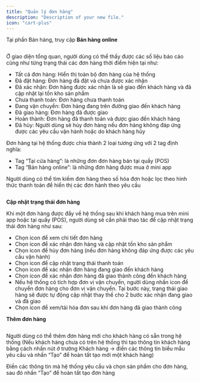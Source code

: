 ```yaml
---
title: "Quản lý đơn hàng"
description: "Description of your new file."
icon: "cart-plus"
---
```


Tại phần Bán hàng, truy cập **Bán hàng online**

<Frame caption="">
  <img
    src="https://aimini-upload.sgp1.digitaloceanspaces.com/image652_b951ec42fc.png"
    alt=""
    style={{ borderRadius:"0.5rem" }}
    title=""
  />
</Frame>

Ở giao diện tổng quan, người dùng có thể thấy được các số liệu báo cáo cũng như từng trạng thái các đơn hàng thời điểm hiện tại như:

- Tất cả đơn hàng: Hiển thị toàn bộ đơn hàng của hệ thống
- Đã đặt hàng: Đơn hàng đã đặt và chưa được xác nhận
- Đã xác nhận: Đơn hàng được xác nhận là sẽ giao đến khách hàng và đã cập nhật lại tồn kho sản phẩm
- Chưa thanh toán: Đơn hàng chưa thanh toán
- Đang vận chuyển: Đơn hàng đang trên đường giao đến khách hàng
- Đã giao hàng: Đơn hàng đã được giao
- Hoàn thành: Đơn hàng đã thanh toán và được giao đến khách hàng
- Đã hủy: Người dùng sẽ hủy đơn hàng nếu đơn hàng không đáp ứng được các yêu cầu vận hành hoặc do khách hàng hủy

Đơn hàng tại hệ thống được chia thành 2 loại tương ứng với 2 tag định nghĩa: 

- Tag “Tại cửa hàng”: là những đơn đơn hàng bán tại quầy (POS)
- Tag “Bán hàng online”: là những đơn hàng được mua ở mini app

Người dùng có thể tìm kiếm đơn hàng theo số hóa đơn hoặc lọc theo hình thức thanh toán để hiển thị các đơn hành theo yêu cầu

<Frame caption="">
  <img
    src="https://aimini-upload.sgp1.digitaloceanspaces.com/image653_3a617674b0.png"
    alt=""
    style={{ borderRadius:"0.5rem" }}
    title=""
  />
</Frame>

**Cập nhật trạng thái đơn hàng**

Khi một đơn hàng được đẩy về hệ thống sau khi khách hàng mua trên mini app hoặc tại quầy (POS), người dùng sẽ cần phải thao tác để cập nhật trạng thái đơn hàng như sau:

- Chọn icon <Icon icon="eye" color="#0c1de7" size={15} /> để xem chi tiết đơn hàng
- Chọn icon <Icon icon="check" color="#0ee133" size={15} /> để xác nhận đơn hàng và cập nhật tồn kho sản phẩm
- Chọn icon <Icon icon="ban" color="#e10a0a" size={15} /> để hủy đơn hàng (nếu đơn hàng không đáp ứng được các yêu cầu vận hành)
- Chọn icon <Icon icon="credit-card" color="#f0ac08" size={15} /> để cập nhật trạng thái thanh toán
- Chọn icon <Icon icon="truck" color="#f542de" size={15} /> để xác nhận đơn hàng đang giao đến khách hàng
- Chọn icon <Icon icon="play" color="#860ee4" size={15} /> để xác nhận đơn hàng đã giao thành công đến khách hàng
- Nếu hệ thống có tích hợp đơn vị vận chuyển, người dùng nhấn icon <Icon icon="car" color="#faf6f6" size={15} /> để chuyển đơn hàng cho đơn vị vận chuyển. Tại bước này, trạng thái giao hàng sẽ được tự động cập nhật thay thế cho 2 bước xác nhận đang giao và đã giao
- Chọn icon <Icon icon="grip-dots-vertical" size={15} /> để xem/tải hóa đơn sau khi đơn hàng đã giao thành công

**Thêm đơn hàng**

<Frame caption="">
  <img
    src="https://aimini-upload.sgp1.digitaloceanspaces.com/image654_312f234785.png"
    alt=""
    style={{ borderRadius:"0.5rem" }}
    title=""
  />
</Frame>

Người dùng có thể thêm đơn hàng mới cho khách hàng có sẵn trong hệ thống (Nếu khách hàng chưa có trên hệ thống thì tạo thông tin khách hàng bằng cách nhấn nút <Icon icon="circle-plus" size={15} /> ở trường Khách hàng → điền các thông tin biểu mẫu yêu cầu và nhấn “Tạo” để hoàn tất tạo mới một khách hàng)

Điền các thông tin mà hệ thống yêu cầu và chọn sản phẩm cho đơn hàng, sau đó nhấn “Tạo” để hoàn tất tạo đơn hàng